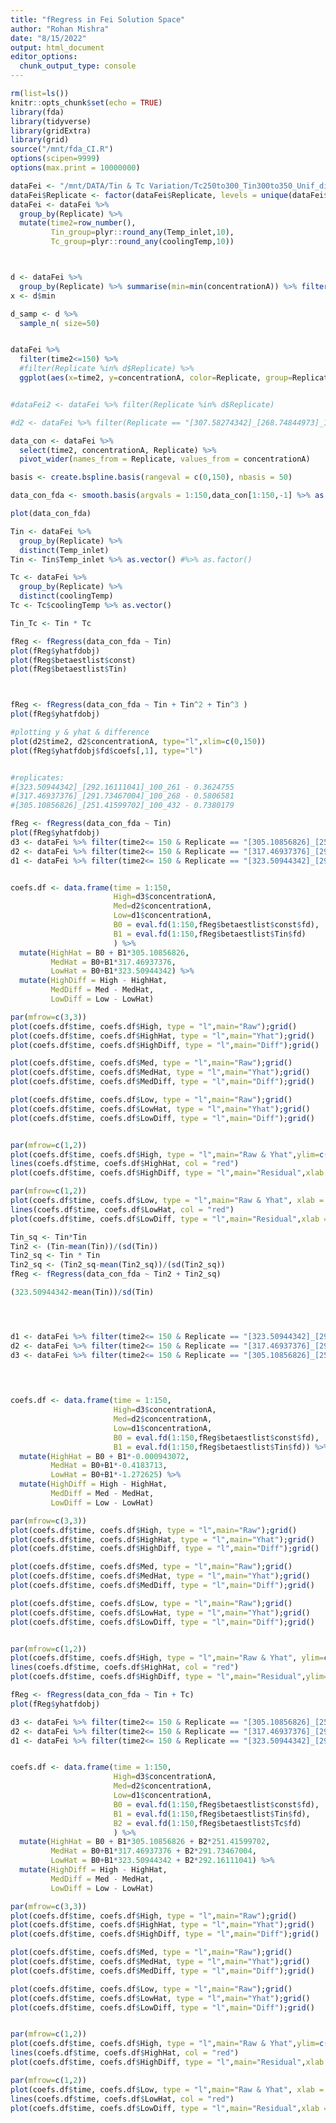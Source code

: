 ```yaml
---
title: "fRegress in Fei Solution Space"
author: "Rohan Mishra"
date: "8/15/2022"
output: html_document
editor_options: 
  chunk_output_type: console
---
```


```r
rm(list=ls())
knitr::opts_chunk$set(echo = TRUE)
library(fda)
library(tidyverse)
library(gridExtra)
library(grid)
source("/mnt/fda_CI.R")
options(scipen=9999)
options(max.print = 10000000) 

```



```r

dataFei <- "/mnt/DATA/Tin & Tc Variation/Tc250to300_Tin300to350_Unif_dist_16Aug2022.csv" %>% read.csv()
dataFei$Replicate <- factor(dataFei$Replicate, levels = unique(dataFei$Replicate))
dataFei <- dataFei %>%
  group_by(Replicate) %>%
  mutate(time2=row_number(),
         Tin_group=plyr::round_any(Temp_inlet,10),
         Tc_group=plyr::round_any(coolingTemp,10))



d <- dataFei %>%
  group_by(Replicate) %>% summarise(min=min(concentrationA)) %>% filter(min >= 0.2) %>% arrange(min)
x <- d$min

d_samp <- d %>%
  sample_n( size=50)


dataFei %>%
  filter(time2<=150) %>%
  #filter(Replicate %in% d$Replicate) %>%
  ggplot(aes(x=time2, y=concentrationA, color=Replicate, group=Replicate)) + geom_line() + theme(legend.position="none") #+ scale_y_continuous(trans="log10")


#dataFei2 <- dataFei %>% filter(Replicate %in% d$Replicate)

#d2 <- dataFei %>% filter(Replicate == "[307.58274342]_[268.74844973]_100_1")

data_con <- dataFei %>%
  select(time2, concentrationA, Replicate) %>%
  pivot_wider(names_from = Replicate, values_from = concentrationA)

basis <- create.bspline.basis(rangeval = c(0,150), nbasis = 50)

data_con_fda <- smooth.basis(argvals = 1:150,data_con[1:150,-1] %>% as.matrix(),basis)$fd

plot(data_con_fda)

Tin <- dataFei %>%
  group_by(Replicate) %>%
  distinct(Temp_inlet)
Tin <- Tin$Temp_inlet %>% as.vector() #%>% as.factor()

Tc <- dataFei %>%
  group_by(Replicate) %>%
  distinct(coolingTemp) 
Tc <- Tc$coolingTemp %>% as.vector()

Tin_Tc <- Tin * Tc

fReg <- fRegress(data_con_fda ~ Tin)
plot(fReg$yhatfdobj)
plot(fReg$betaestlist$const)
plot(fReg$betaestlist$Tin)



fReg <- fRegress(data_con_fda ~ Tin + Tin^2 + Tin^3 )
plot(fReg$yhatfdobj)

#plotting y & yhat & difference
plot(d2$time2, d2$concentrationA, type="l",xlim=c(0,150))
plot(fReg$yhatfdobj$fd$coefs[,1], type="l")


#replicates:
#[323.50944342]_[292.16111041]_100_261 - 0.3624755
#[317.46937376]_[291.73467004]_100_268 - 0.5806581
#[305.10856826]_[251.41599702]_100_432 - 0.7380179


```

```r

fReg <- fRegress(data_con_fda ~ Tin)
plot(fReg$yhatfdobj)
d3 <- dataFei %>% filter(time2<= 150 & Replicate == "[305.10856826]_[251.41599702]_100_432")
d2 <- dataFei %>% filter(time2<= 150 & Replicate == "[317.46937376]_[291.73467004]_100_268")
d1 <- dataFei %>% filter(time2<= 150 & Replicate == "[323.50944342]_[292.16111041]_100_261")


coefs.df <- data.frame(time = 1:150,
                       High=d3$concentrationA,
                       Med=d2$concentrationA,
                       Low=d1$concentrationA,
                       B0 = eval.fd(1:150,fReg$betaestlist$const$fd),
                       B1 = eval.fd(1:150,fReg$betaestlist$Tin$fd)
                       ) %>%
  mutate(HighHat = B0 + B1*305.10856826,
         MedHat = B0+B1*317.46937376,
         LowHat = B0+B1*323.50944342) %>%
  mutate(HighDiff = High - HighHat,
         MedDiff = Med - MedHat,
         LowDiff = Low - LowHat)

par(mfrow=c(3,3))
plot(coefs.df$time, coefs.df$High, type = "l",main="Raw");grid()
plot(coefs.df$time, coefs.df$HighHat, type = "l",main="Yhat");grid()
plot(coefs.df$time, coefs.df$HighDiff, type = "l",main="Diff");grid()

plot(coefs.df$time, coefs.df$Med, type = "l",main="Raw");grid()
plot(coefs.df$time, coefs.df$MedHat, type = "l",main="Yhat");grid()
plot(coefs.df$time, coefs.df$MedDiff, type = "l",main="Diff");grid()

plot(coefs.df$time, coefs.df$Low, type = "l",main="Raw");grid()
plot(coefs.df$time, coefs.df$LowHat, type = "l",main="Yhat");grid()
plot(coefs.df$time, coefs.df$LowDiff, type = "l",main="Diff");grid()


par(mfrow=c(1,2))
plot(coefs.df$time, coefs.df$High, type = "l",main="Raw & Yhat",ylim=c(0.68,0.81),xlab = "Time",ylab="ConcentrationA");grid()
lines(coefs.df$time, coefs.df$HighHat, col = "red")
plot(coefs.df$time, coefs.df$HighDiff, type = "l",main="Residual",xlab = "Time",ylab="Residual");grid();abline(h=0)

par(mfrow=c(1,2))
plot(coefs.df$time, coefs.df$Low, type = "l",main="Raw & Yhat", xlab = "Time",ylab="ConcentrationA");grid()
lines(coefs.df$time, coefs.df$LowHat, col = "red")
plot(coefs.df$time, coefs.df$LowDiff, type = "l",main="Residual",xlab = "Time",ylab="Residual");grid();abline(h=0)

```


```r
Tin_sq <- Tin*Tin 
Tin2 <- (Tin-mean(Tin))/(sd(Tin))
Tin2_sq <- Tin * Tin
Tin2_sq <- (Tin2_sq-mean(Tin2_sq))/(sd(Tin2_sq))
fReg <- fRegress(data_con_fda ~ Tin2 + Tin2_sq)

(323.50944342-mean(Tin))/sd(Tin)




d1 <- dataFei %>% filter(time2<= 150 & Replicate == "[323.50944342]_[292.16111041]_100_261")
d2 <- dataFei %>% filter(time2<= 150 & Replicate == "[317.46937376]_[291.73467004]_100_268")
d3 <- dataFei %>% filter(time2<= 150 & Replicate == "[305.10856826]_[251.41599702]_100_432")


  
  
coefs.df <- data.frame(time = 1:150,
                       High=d3$concentrationA,
                       Med=d2$concentrationA,
                       Low=d1$concentrationA,
                       B0 = eval.fd(1:150,fReg$betaestlist$const$fd),
                       B1 = eval.fd(1:150,fReg$betaestlist$Tin$fd)) %>%
  mutate(HighHat = B0 + B1*-0.000943072,
         MedHat = B0+B1*-0.4183713,
         LowHat = B0+B1*-1.272625) %>%
  mutate(HighDiff = High - HighHat,
         MedDiff = Med - MedHat,
         LowDiff = Low - LowHat)

par(mfrow=c(3,3))
plot(coefs.df$time, coefs.df$High, type = "l",main="Raw");grid()
plot(coefs.df$time, coefs.df$HighHat, type = "l",main="Yhat");grid()
plot(coefs.df$time, coefs.df$HighDiff, type = "l",main="Diff");grid()

plot(coefs.df$time, coefs.df$Med, type = "l",main="Raw");grid()
plot(coefs.df$time, coefs.df$MedHat, type = "l",main="Yhat");grid()
plot(coefs.df$time, coefs.df$MedDiff, type = "l",main="Diff");grid()

plot(coefs.df$time, coefs.df$Low, type = "l",main="Raw");grid()
plot(coefs.df$time, coefs.df$LowHat, type = "l",main="Yhat");grid()
plot(coefs.df$time, coefs.df$LowDiff, type = "l",main="Diff");grid()


par(mfrow=c(1,2))
plot(coefs.df$time, coefs.df$High, type = "l",main="Raw & Yhat", ylim=c(0.675,.8),xlab = "Time",ylab="ConcentrationA");grid()
lines(coefs.df$time, coefs.df$HighHat, col = "red")
plot(coefs.df$time, coefs.df$HighDiff, type = "l",main="Residual",ylim=c(-0.01,0.07),xlab = "Time",ylab="Residual");grid();abline(h=0)


```

```r

fReg <- fRegress(data_con_fda ~ Tin + Tc)
plot(fReg$yhatfdobj)

d3 <- dataFei %>% filter(time2<= 150 & Replicate == "[305.10856826]_[251.41599702]_100_432")
d2 <- dataFei %>% filter(time2<= 150 & Replicate == "[317.46937376]_[291.73467004]_100_268")
d1 <- dataFei %>% filter(time2<= 150 & Replicate == "[323.50944342]_[292.16111041]_100_261")


coefs.df <- data.frame(time = 1:150,
                       High=d3$concentrationA,
                       Med=d2$concentrationA,
                       Low=d1$concentrationA,
                       B0 = eval.fd(1:150,fReg$betaestlist$const$fd),
                       B1 = eval.fd(1:150,fReg$betaestlist$Tin$fd),
                       B2 = eval.fd(1:150,fReg$betaestlist$Tc$fd)
                       ) %>%
  mutate(HighHat = B0 + B1*305.10856826 + B2*251.41599702,
         MedHat = B0+B1*317.46937376 + B2*291.73467004,
         LowHat = B0+B1*323.50944342 + B2*292.16111041) %>%
  mutate(HighDiff = High - HighHat,
         MedDiff = Med - MedHat,
         LowDiff = Low - LowHat)

par(mfrow=c(3,3))
plot(coefs.df$time, coefs.df$High, type = "l",main="Raw");grid()
plot(coefs.df$time, coefs.df$HighHat, type = "l",main="Yhat");grid()
plot(coefs.df$time, coefs.df$HighDiff, type = "l",main="Diff");grid()

plot(coefs.df$time, coefs.df$Med, type = "l",main="Raw");grid()
plot(coefs.df$time, coefs.df$MedHat, type = "l",main="Yhat");grid()
plot(coefs.df$time, coefs.df$MedDiff, type = "l",main="Diff");grid()

plot(coefs.df$time, coefs.df$Low, type = "l",main="Raw");grid()
plot(coefs.df$time, coefs.df$LowHat, type = "l",main="Yhat");grid()
plot(coefs.df$time, coefs.df$LowDiff, type = "l",main="Diff");grid()


par(mfrow=c(1,2))
plot(coefs.df$time, coefs.df$High, type = "l",main="Raw & Yhat",ylim=c(0.73,0.81),xlab = "Time",ylab="ConcentrationA");grid()
lines(coefs.df$time, coefs.df$HighHat, col = "red")
plot(coefs.df$time, coefs.df$HighDiff, type = "l",main="Residual",xlab = "Time",ylab="Residual");grid();abline(h=0)

par(mfrow=c(1,2))
plot(coefs.df$time, coefs.df$Low, type = "l",main="Raw & Yhat", xlab = "Time",ylab="ConcentrationA");grid()
lines(coefs.df$time, coefs.df$LowHat, col = "red")
plot(coefs.df$time, coefs.df$LowDiff, type = "l",main="Residual",xlab = "Time",ylab="Residual");grid();abline(h=0)



```